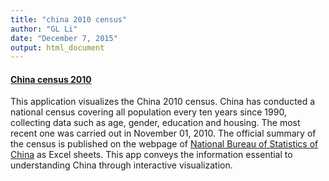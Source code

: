 ```yaml
---
title: "china 2010 census"
author: "GL Li"
date: "December 7, 2015"
output: html_document
---
```

<a href="http://useshiny.com/apps/China_census" target="_blank"><h4>China census 2010</h4></a> 

This application visualizes the China 2010 census. China has conducted a national census covering all population every ten years since 1990, collecting data such as age, gender, education and housing. The most recent one was carried out in November 01, 2010. The official summary of the census is published on the webpage of [National Bureau of Statistics of China](http://www.stats.gov.cn/tjsj/pcsj/rkpc/6rp/indexch.htm) as Excel sheets. This app conveys the information essential to understanding China through interactive visualization. 

